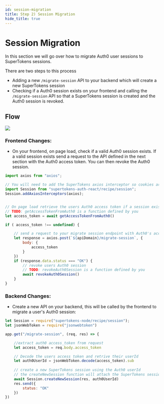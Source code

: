 ```yaml
---
id: session-migration
title: Step 2) Session Migration
hide_title: true
---
```


# Session Migration

In this section we will go over how to migrate Auth0 user sessions to SuperTokens sessions.

There are two steps to this process
 - Adding a new `/migrate-session` API to your backend which will create a new SuperTokens session
 - Checking if a Auth0 session exists on your frontend and calling the `/migrate-session` API so that a SuperTokens session is created and the Auth0 session is revoked.



## Flow

<img src="/img/thirdpartyemailpassword/session-migration.png" />


### Frontend Changes:

- On your frontend, on page load, check if a valid Auth0 session exists. If a valid session exists send a request to the API defined in the next section with the Auth0 access token. You can then revoke the Auth0 session.

```jsx title="Frontend changes"
import axios from "axios";

// You will need to add the SuperTokens axios interceptor so cookies are properly set.
import Session from "supertokens-auth-react/recipe/session";
Session.addAxiosInterceptors(axios);


// On page load retrieve the users Auth0 access token if a session exists
// TODO: getAccessTokenFromAuth0 is a function defined by you
let access_token = await getAccessTokenFromAuth0()

if ( access_token !== undefined) {

    // send a request to your migrate session endpoint with Auth0's access token
    let response = axios.post(`${apiDomain}/migrate-session`, {
        body: {
            access_token
        }
    })
    if (response.data.status === "OK") {
        // revoke users Auth0 session
        // TODO: revokeAuth0Session is a function defined by you
        await revokeAuth0Session()
    }
}
```


### Backend Changes:

- Create a new API on your backend, this will be called by the frontend to migrate a user's Auth0 session:

```jsx title="Backend changes"
let Session = require("supertokens-node/recipe/session");
let jsonWebToken = require("jsonwebtoken")

app.get("/migrate-session", (req, res) => {

    //extract auth0 access_token from request
    let access_token = req.body.access_token

    // Decode the users access token and retrive their userId
    let auth0UserId = jsonWebToken.decode(access_token).sub
        
    // create a new SuperTokens session using the Auth0 userId
    // the createNewSession function will attach the SuperTokens session cookies to the response object.
    await Session.createNewSession(res, auth0UserId)
    res.send({
        status: "OK"
    })
})
```
